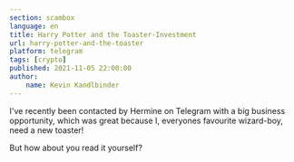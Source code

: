 ```yaml
---
section: scambox
language: en
title: Harry Potter and the Toaster-Investment
url: harry-potter-and-the-toaster
platform: telegram
tags: [crypto]
published: 2021-11-05 22:00:00
author:
    name: Kevin Kandlbinder
---
```


I've recently been contacted by Hermine on Telegram with a big business opportunity,
which was great because I, everyones favourite wizard-boy, need a new toaster!

But how about you read it yourself?

<Chat src="https://cdn.kevink.dev/chats/scams/01_hermine/index.html" type="telegram" />
